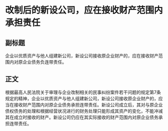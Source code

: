 # 改制后的新设公司，应在接收财产范围内承担责任
## 副标题
企业以优质资产与他人组建新公司，新设公司接收原企业财产的，应在接收财产范围内对原企业债务负连带责任。
## 正文
根据最高人民法院关于审理与企业改制相关的民事纠纷案件若干问题的规定第7条规定的精神，企业以优质资产与他人组建新公司，新设公司接收原企业财产的，应当在接收财产范围内对原企业债务承担连带责任。新设公司成立后，其对与原企业债权债务的处理和根据经营状况进行的财务处理只能形成其资产的变化，不能冲减其在成立时接收的财产。新设公司仍应在其实际接收的财产范围内对原企业债务承担连带责任。